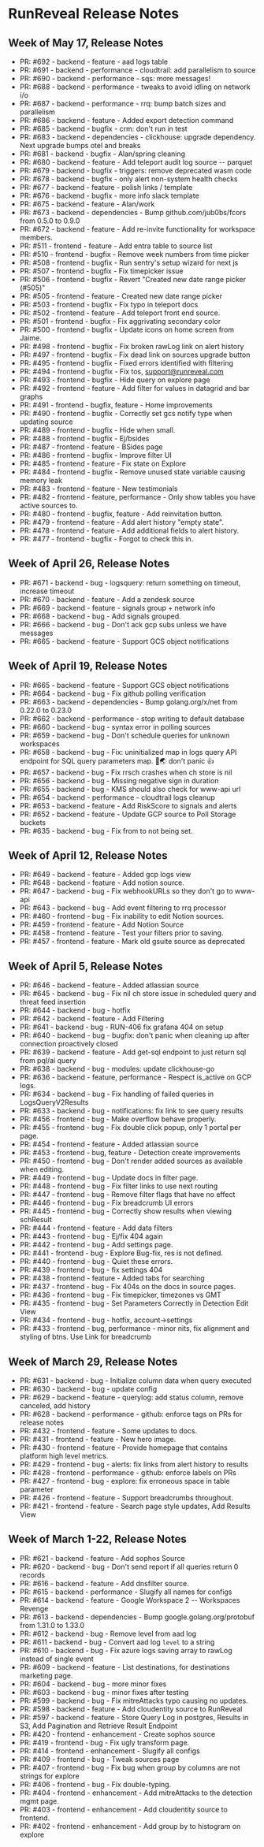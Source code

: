 # RunReveal Release Notes

## Week of May 17, Release Notes

- PR: #692 - backend - feature - aad logs table
- PR: #691 - backend - performance - cloudtrail: add parallelism to source
- PR: #690 - backend - performance - sqs: more messages!
- PR: #688 - backend - performance - tweaks to avoid idling on network i/o
- PR: #687 - backend - performance - rrq: bump batch sizes and parallelism
- PR: #686 - backend - feature - Added export detection command
- PR: #685 - backend - bugfix - crm: don't run in test
- PR: #683 - backend - dependencies - clickhouse: upgrade dependency.  Next upgrade bumps otel and breaks
- PR: #681 - backend - bugfix - Alan/spring cleaning
- PR: #680 - backend - feature - Add teleport audit log source -- parquet
- PR: #679 - backend - bugfix - triggers: remove deprecated wasm code
- PR: #678 - backend - bugfix - only alert non-system health checks
- PR: #677 - backend - feature - polish links / template
- PR: #676 - backend - bugfix - more info slack template
- PR: #675 - backend - feature - Alan/work
- PR: #673 - backend - dependencies - Bump github.com/jub0bs/fcors from 0.5.0 to 0.9.0
- PR: #672 - backend - feature - Add re-invite functionality for workspace members.
- PR: #511 - frontend - feature - Add entra table to source list
- PR: #510 - frontend - bugfix - Remove week numbers from time picker
- PR: #508 - frontend - bugfix - Run sentry's setup wizard for next js
- PR: #507 - frontend - bugfix - Fix timepicker issue
- PR: #506 - frontend - bugfix - Revert "Created new date range picker (#505)"
- PR: #505 - frontend - feature - Created new date range picker
- PR: #503 - frontend - bugfix - Fix typo in teleport docs
- PR: #502 - frontend - feature - Add teleport front end source.
- PR: #501 - frontend - bugfix - Fix aggrivating secondary color
- PR: #500 - frontend - bugfix - Update icons on home screen from Jaime.
- PR: #498 - frontend - bugfix - Fix broken rawLog link on alert history
- PR: #497 - frontend - bugfix - Fix dead link on sources upgrade button
- PR: #495 - frontend - bugfix - Fixed errors identified with filtering
- PR: #494 - frontend - bugfix - Fix tos, support@runreveal.com
- PR: #493 - frontend - bugfix - Hide query on explore page
- PR: #492 - frontend - feature - Add filter for values in datagrid and bar graphs
- PR: #491 - frontend - bugfix, feature - Home improvements
- PR: #490 - frontend - bugfix - Correctly set gcs notify type when updating source
- PR: #489 - frontend - bugfix - Hide when small.
- PR: #488 - frontend - bugfix - Ej/bsides
- PR: #487 - frontend - feature - BSides page
- PR: #486 - frontend - bugfix - Improve filter UI
- PR: #485 - frontend - feature - Fix state on Explore
- PR: #484 - frontend - bugfix - Remove unused state variable causing memory leak
- PR: #483 - frontend - feature - New testimonials
- PR: #482 - frontend - feature, performance - Only show tables you have active sources to.
- PR: #480 - frontend - bugfix, feature - Add reinvitation button.
- PR: #479 - frontend - feature - Add alert history "empty state".
- PR: #478 - frontend - feature - Add additional fields to alert history.
- PR: #477 - frontend - bugfix - Forgot to check this in.

## Week of April 26, Release Notes

- PR: #671 - backend - bug - logsquery: return something on timeout, increase timeout
- PR: #670 - backend - feature - Add a zendesk source
- PR: #669 - backend - feature - signals group + network info
- PR: #668 - backend - bug - Add signals grouped.
- PR: #666 - backend - bug - Don't ack gcp subs unless we have messages
- PR: #665 - backend - feature - Support GCS object notifications

## Week of April 19, Release Notes

- PR: #665 - backend - feature - Support GCS object notifications
- PR: #664 - backend - bug - Fix github polling verification
- PR: #663 - backend - dependencies - Bump golang.org/x/net from 0.22.0 to 0.23.0
- PR: #662 - backend - performance - stop writing to default database
- PR: #660 - backend - bug - syntax error in polling sources
- PR: #659 - backend - bug - Don't schedule queries for unknown workspaces
- PR: #658 - backend - bug - Fix: uninitialized map in logs query API endpoint for SQL query parameters map. 🚀🌏 don't panic 👍
- PR: #657 - backend - bug - Fix rrsch crashes when ch store is nil
- PR: #656 - backend - bug - Missing negative sign in duration
- PR: #655 - backend - bug - KMS should also check for www-api url
- PR: #654 - backend - performance - cloudtrail logs cleanup
- PR: #653 - backend - feature - Add RiskScore to signals and alerts
- PR: #652 - backend - feature - Update GCP source to Poll Storage buckets
- PR: #635 - backend - bug - Fix from to not being set.

## Week of April 12, Release Notes

- PR: #649 - backend - feature - Added gcp logs view
- PR: #648 - backend - feature - Add notion source.
- PR: #647 - backend - bug - Fix webhookURLs so they don't go to www-api
- PR: #643 - backend - bug - Add event filtering to rrq processor
- PR: #460 - frontend - bug - Fix inability to edit Notion sources.
- PR: #459 - frontend - feature - Add Notion Source
- PR: #458 - frontend - feature - Test your filters prior to saving.
- PR: #457 - frontend - feature - Mark old gsuite source as deprecated

## Week of April 5, Release Notes

- PR: #646 - backend - feature - Added atlassian source
- PR: #645 - backend - bug - Fix nil ch store issue in scheduled query and threat feed insertion
- PR: #644 - backend - bug - hotfix
- PR: #642 - backend - feature - Add Filtering
- PR: #641 - backend - bug - RUN-406 fix grafana 404 on setup
- PR: #640 - backend - bug - bugfix: don't panic when cleaning up after connection proactively closed
- PR: #639 - backend - feature - Add get-sql endpoint to just return sql from pql/ai query
- PR: #638 - backend - bug - modules: update clickhouse-go
- PR: #636 - backend - feature, performance - Respect is_active on GCP logs.
- PR: #634 - backend - bug - Fix handling of failed queries in LogsQueryV2Results
- PR: #633 - backend - bug - notifications: fix link to see query results
- PR: #456 - frontend - bug - Make overflow behave properly.
- PR: #455 - frontend - bug - Fix double click popup, only 1 portal per page.
- PR: #454 - frontend - feature - Added atlassian source
- PR: #453 - frontend - bug, feature - Detection create improvements
- PR: #450 - frontend - bug - Don't render added sources as available when editing.
- PR: #449 - frontend - bug - Update docs in filter page.
- PR: #448 - frontend - bug - Fix filter links to use next routing
- PR: #447 - frontend - bug - Remove filter flags that have no effect
- PR: #446 - frontend - bug - Fix breadcrumb UI errors
- PR: #445 - frontend - bug - Correctly show results when viewing schResult
- PR: #444 - frontend - feature - Add data filters
- PR: #443 - frontend - bug - Ej/fix 404 again
- PR: #442 - frontend - bug - Add settings page.
- PR: #441 - frontend - bug - Explore Bug-fix, res is not defined.
- PR: #440 - frontend - bug - Quiet these errors.
- PR: #439 - frontend - bug - fix settings 404
- PR: #438 - frontend - feature - Added tabs for searching
- PR: #437 - frontend - bug - Fix 404s on the docs in source pages.
- PR: #436 - frontend - bug - Fix timepicker, timezones vs GMT
- PR: #435 - frontend - bug - Set Parameters Correctly in Detection Edit View
- PR: #434 - frontend - bug - hotfix, account->settings
- PR: #433 - frontend - bug, performance - minor nits, fix alignment and styling of btns. Use Link for breadcrumb
## Week of March 29, Release Notes

- PR: #631 - backend - bug - Initialize column data when query executed
- PR: #630 - backend - bug - update config
- PR: #629 - backend - feature - querylog: add status column, remove canceled, add history
- PR: #628 - backend - performance - github: enforce tags on PRs for release notes
- PR: #432 - frontend - feature - Some updates to docs.
- PR: #431 - frontend - feature - New hero image.
- PR: #430 - frontend - feature - Provide homepage that contains platform high level metrics.
- PR: #429 - frontend - bug - alerts: fix links from alert history to results
- PR: #428 - frontend - performance - github: enforce labels on PRs
- PR: #427 - frontend - bug - explore: fix erroneous space in table parameter
- PR: #426 - frontend - feature - Support breadcrumbs throughout.
- PR: #421 - frontend - feature - Search page style updates, Add Results View

## Week of March 1-22, Release Notes

* PR: #621 - backend - feature - Add sophos Source
* PR: #620 - backend - bug - Don't send report if all queries return 0 records
* PR: #616 - backend - feature - Add dnsfilter source.
* PR: #615 - backend - performance - Slugify all names for configs
* PR: #614 - backend - feature - Google Workspace 2 -- Workspaces Revenge
* PR: #613 - backend - dependencies - Bump google.golang.org/protobuf from 1.31.0 to 1.33.0
* PR: #612 - backend - bug - Remove level from aad log
* PR: #611 - backend - bug - Convert aad log `level` to a string
* PR: #610 - backend - bug - Fix azure logs saving array to rawLog instead of single event
* PR: #609 - backend - feature - List destinations, for destinations marketing page.
* PR: #604 - backend - bug - more minor fixes
* PR: #603 - backend - bug - minor fixes after testing
* PR: #599 - backend - bug - Fix mitreAttacks typo causing no updates.
* PR: #598 - backend - feature - Add cloudentity source to RunReveal
* PR: #597 - backend - feature - Store Query Log in postgres, Results in S3, Add Pagination and Retrieve Result Endpoint
* PR: #420 - frontend - enhancement - Create sophos source
* PR: #419 - frontend - bug - Fix ugly transform page.
* PR: #414 - frontend - enhancement - Slugify all configs
* PR: #409 - frontend - bug - Tweak sources page
* PR: #407 - frontend - bug - Fix bug when group by columns are not strings for explore
* PR: #406 - frontend - bug - Fix double-typing.
* PR: #404 - frontend - enhancement - Add mitreAttacks to the detection mgmt page.
* PR: #403 - frontend - enhancement - Add cloudentity source to frontend.
* PR: #402 - frontend - enhancement - Add group by to histogram on explore
